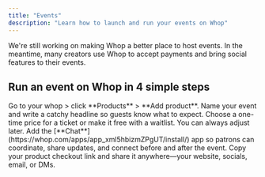 ```yaml
---
title: "Events"
description: "Learn how to launch and run your events on Whop"
---
```


We're still working on making Whop a better place to host events. In the meantime, many creators use Whop to accept payments and bring social features to their events.

## Run an event on Whop in 4 simple steps

<Steps>
  <Step title="Create a product for your event" titleSize="h3">
    Go to your whop > click **Products** > **Add product**. Name your event and
    write a catchy headline so guests know what to expect.
  </Step>
  <Step title="Pick your price" titleSize="h3">
    Choose a one-time price for a ticket or make it free with a waitlist. You
    can always adjust later.
  </Step>
  <Step title="Add a Chat for attendees" titleSize="h3">
    Add the [**Chat**](https://whop.com/apps/app_xml5hbizmZPgUT/install/) app so
    patrons can coordinate, share updates, and connect before and after the
    event.
  </Step>
  <Step title="Share your link with guests" titleSize="h3">
    Copy your product checkout link and share it anywhere—your website, socials,
    email, or DMs.
  </Step>
</Steps>
